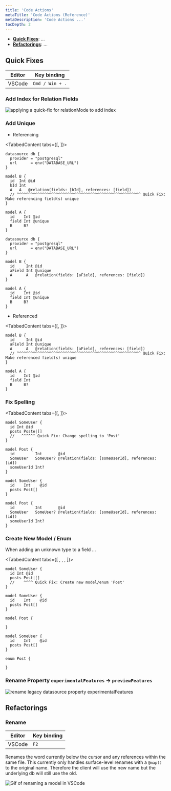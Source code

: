 ```yaml
---
title: 'Code Actions'
metaTitle: 'Code Actions (Reference)'
metaDescription: 'Code Actions ...'
tocDepth: 2
---
```


<TopBlock>

- [**Quick Fixes**](#quick-fixes): ...
- [**Refactorings**](#refactorings): ...

</TopBlock>

## Quick Fixes

| Editor | Key binding     |
| ------ | --------------- |
| VSCode | `Cmd / Win + .` |

### Add Index for Relation Fields

![applying a quick-fix for relationMode to add index](prisma-ls-relation_mode-index.gif)

### Add Unique

- Referencing

<TabbedContent tabs={[<FileWithIcon text="Before" icon="file"/>, <FileWithIcon text="After" icon="file"/>]}>
<tab>

```prisma
datasource db {
  provider = "postgresql"
  url      = env("DATABASE_URL")
}

model B {
  id  Int @id
  bId Int
  A   A   @relation(fields: [bId], references: [field])
  // ^^^^^^^^^^^^^^^^^^^^^^^^^^^^^^^^^^^^^^^^^^^^^^^^^^^^^^ Quick Fix: Make referencing field(s) unique
}

model A {
  id    Int @id
  field Int @unique
  B     B?
}
```

</tab>
<tab>

```prisma
datasource db {
  provider = "postgresql"
  url      = env("DATABASE_URL")
}

model B {
  id     Int @id
  aField Int @unique
  A      A   @relation(fields: [aField], references: [field])
}

model A {
  id    Int @id
  field Int @unique
  B     B?
}
```

</tab>
</TabbedContent>

- Referenced

<TabbedContent tabs={[<FileWithIcon text="Before" icon="file"/>, <FileWithIcon text="After" icon="file"/>]}>
<tab>

```prisma
model B {
  id     Int @id
  aField Int @unique
  A      A   @relation(fields: [aField], references: [field])
  // ^^^^^^^^^^^^^^^^^^^^^^^^^^^^^^^^^^^^^^^^^^^^^^^^^^^^^^ Quick Fix: Make referenced field(s) unique
}

model A {
  id    Int @id
  field Int
  B     B?
}
```

</tab>
<tab></tab>
</TabbedContent>

### Fix Spelling

<TabbedContent tabs={[<FileWithIcon text="Before" icon="file"/>, <FileWithIcon text="After" icon="file"/>]}>
<tab>

```prisma
model SomeUser {
  id Int @id
  posts Poste|[]
  //   ^^^^^^ Quick Fix: Change spelling to 'Post'
}

model Post {
  id         Int       @id
  SomeUser   SomeUser? @relation(fields: [someUserId], references: [id])
  someUserId Int?
}
```

</tab>
<tab>

```prisma
model SomeUser {
  id    Int    @id
  posts Post[]
}

model Post {
  id         Int       @id
  SomeUser   SomeUser? @relation(fields: [someUserId], references: [id])
  someUserId Int?
}
```

</tab>
</TabbedContent>

### Create New Model / Enum

When adding an unknown type to a field ...

<TabbedContent tabs={[
    <FileWithIcon text="Before" icon="file"/>,
    <FileWithIcon text="After (model)" icon="file"/>,
    <FileWithIcon text="After (enum)" icon="file"/>,
    ]}>
<tab>

```prisma
model SomeUser {
  id Int @id
  posts Post|[]
  //    ^^^^ Quick Fix: Create new model/enum 'Post'
}
```

```prisma
model SomeUser {
  id    Int    @id
  posts Post[]
}

model Post {

}
```

</tab>
<tab>

```prisma
model SomeUser {
  id    Int    @id
  posts Post[]
}

enum Post {

}
```

</tab>
</TabbedContent>

### Rename Property `experimentalFeatures` -> `previewFeatures`

![rename legacy datasource property experimentalFeatures]()

## Refactorings

### Rename

| Editor | Key binding |
| ------ | ----------- |
| VSCode | `F2`        |

Renames the word currently below the cursor and any references within the same file. This currently only handles surface-level renames with a `@map()` to the original name. Therefore the client will use the new name but the underlying db will still use the old.

![Gif of renaming a model in VSCode](prisma-ls-rename.gif)
